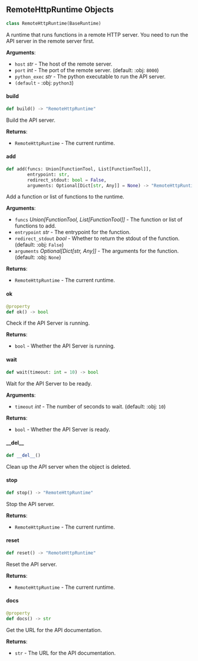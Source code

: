 <a id="camel.runtime.remote_http_runtime"></a>

<a id="camel.runtime.remote_http_runtime.RemoteHttpRuntime"></a>

## RemoteHttpRuntime Objects

```python
class RemoteHttpRuntime(BaseRuntime)
```

A runtime that runs functions in a remote HTTP server.
You need to run the API server in the remote server first.

**Arguments**:

- `host` _str_ - The host of the remote server.
- `port` _int_ - The port of the remote server. (default: :obj: `8000`)
- `python_exec` _str_ - The python executable to run the API server.
- `(default` - :obj: `python3`)

<a id="camel.runtime.remote_http_runtime.RemoteHttpRuntime.build"></a>

#### build

```python
def build() -> "RemoteHttpRuntime"
```

Build the API server.

**Returns**:

- `RemoteHttpRuntime` - The current runtime.

<a id="camel.runtime.remote_http_runtime.RemoteHttpRuntime.add"></a>

#### add

```python
def add(funcs: Union[FunctionTool, List[FunctionTool]],
        entrypoint: str,
        redirect_stdout: bool = False,
        arguments: Optional[Dict[str, Any]] = None) -> "RemoteHttpRuntime"
```

Add a function or list of functions to the runtime.

**Arguments**:

- `funcs` _Union[FunctionTool, List[FunctionTool]]_ - The function or
  list of functions to add.
- `entrypoint` _str_ - The entrypoint for the function.
- `redirect_stdout` _bool_ - Whether to return the stdout of
  the function. (default: :obj: `False`)
- `arguments` _Optional[Dict[str, Any]]_ - The arguments for the
  function. (default: :obj: `None`)
  

**Returns**:

- `RemoteHttpRuntime` - The current runtime.

<a id="camel.runtime.remote_http_runtime.RemoteHttpRuntime.ok"></a>

#### ok

```python
@property
def ok() -> bool
```

Check if the API Server is running.

**Returns**:

- `bool` - Whether the API Server is running.

<a id="camel.runtime.remote_http_runtime.RemoteHttpRuntime.wait"></a>

#### wait

```python
def wait(timeout: int = 10) -> bool
```

Wait for the API Server to be ready.

**Arguments**:

- `timeout` _int_ - The number of seconds to wait. (default: :obj: `10`)
  

**Returns**:

- `bool` - Whether the API Server is ready.

<a id="camel.runtime.remote_http_runtime.RemoteHttpRuntime.__del__"></a>

#### \_\_del\_\_

```python
def __del__()
```

Clean up the API server when the object is deleted.

<a id="camel.runtime.remote_http_runtime.RemoteHttpRuntime.stop"></a>

#### stop

```python
def stop() -> "RemoteHttpRuntime"
```

Stop the API server.

**Returns**:

- `RemoteHttpRuntime` - The current runtime.

<a id="camel.runtime.remote_http_runtime.RemoteHttpRuntime.reset"></a>

#### reset

```python
def reset() -> "RemoteHttpRuntime"
```

Reset the API server.

**Returns**:

- `RemoteHttpRuntime` - The current runtime.

<a id="camel.runtime.remote_http_runtime.RemoteHttpRuntime.docs"></a>

#### docs

```python
@property
def docs() -> str
```

Get the URL for the API documentation.

**Returns**:

- `str` - The URL for the API documentation.

